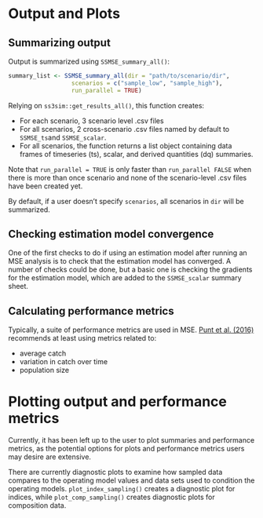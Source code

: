 # Output and Plots {#output}

## Summarizing output

Output is summarized using `SSMSE_summary_all()`:

```r
summary_list <- SSMSE_summary_all(dir = "path/to/scenario/dir",
                  scenarios = c("sample_low", "sample_high"),
                  run_parallel = TRUE)
```

Relying on `ss3sim::get_results_all()`, this function creates:

- For each scenario, 3 scenario level .csv files
- For all scenarios, 2 cross-scenario .csv files named by default to `SSMSE_ts`and `SSMSE_scalar`.
- For all scenarios, the function returns a list object containing data frames of timeseries (ts), scalar, and derived quantities (dq) summaries.

Note that `run_parallel = TRUE` is only faster than `run_parallel FALSE` when there is more than once scenario and none of the scenario-level .csv files have been created yet. 

By default, if a user doesn't specify `scenarios`, all scenarios in `dir` will be summarized.

## Checking estimation model convergence

One of the first checks to do if using an estimation model after running an MSE analysis is to check that the estimation model has converged. A number of checks could be done, but a basic one is checking the gradients for the estimation model, which are added to the `SSMSE_scalar` summary sheet.

## Calculating performance metrics

Typically, a suite of performance metrics are used in MSE. [Punt et al. (2016)](https://doi.org/10.1111/faf.12104) recommends at least using metrics related to:

- average catch
- variation in catch over time
- population size

# Plotting output and performance metrics

Currently, it has been left up to the user to plot summaries and performance metrics, as the potential options for plots and performance metrics users may desire are extensive. 

There are currently diagnostic plots to examine how sampled data compares to the operating model values and data sets used to condition the operating models. `plot_index_sampling()` creates a diagnostic plot for indices, while `plot_comp_sampling()` creates diagnostic plots for composition data.